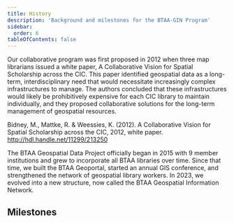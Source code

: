 ```yaml
---
title: History
description: 'Background and milestones for the BTAA-GIN Program'
sidebar:
  order: 6
tableOfContents: false
---
```


Our collaborative program was first proposed in 2012 when three map librarians issued a white paper, A Collaborative Vision for Spatial Scholarship across the CIC. This paper identified geospatial data as a long-term, interdisciplinary need that would necessitate increasingly complex infrastructures to manage. The authors concluded that these infrastructures would likely be prohibitively expensive for each CIC library to maintain individually, and they proposed collaborative solutions for the long-term management of geospatial resources.

Bidney, M., Mattke, R. & Weessies, K. (2012). A Collaborative Vision for Spatial Scholarship across the CIC, 2012, white paper. http://hdl.handle.net/11299/213250

The BTAA Geospatial Data Project officially began in 2015 with 9 member institutions and grew to incorporate all BTAA libraries over time. Since that time, we built the BTAA Geoportal, started an annual GIS conference, and strengthened the network of geospatial library workers. In 2023, we evolved into a new structure, now called the BTAA Geospatial Information Network.

## Milestones

<CsvTable src="src/tables/milestones.csv" />


